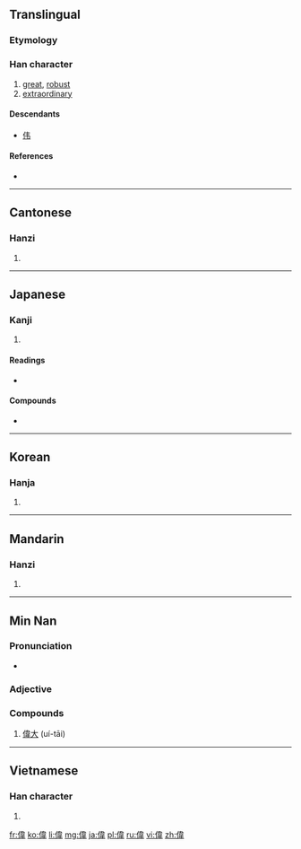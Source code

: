 {{also|伟}}
==Translingual==
{{Hani-forms|[[伟]]|偉}}
===Etymology===
{{Han compound|人|alt1=亻|韋}}<!-- Unclear to me if liushu is psc or ic (people dancing) -->

===Han character===
{{Han char|rn=9|rad=人|as=09|sn=12|four=2425<sub>6</sub>|canj=人木一手 (ODMQ)}}

# [[great]], [[robust]]
# [[extraordinary]]

====Descendants====
* [[伟]]

====References====
* {{Han ref|kx=0110.050|dkj=00837|dj=0234.020|hdz=10198.040|uh=5049|ud=20553|bh=B0B6|bd=45238}}

----

==Cantonese==

===Hanzi===
{{yue-hanzi|jyut=|y=wai5|sim=伟}}

# {{defn|lang=yue|sort=人09}}

----

==Japanese==

===Kanji===
{{ja-kanji|grade=c|rs=人09}}

# {{defn|lang=ja|sort=人09}}

====Readings====
* {{ja-readings|on=[[い]] (i)|kun=[[えらい]] (erai)}}

====Compounds====
* {{term|偉人|tr=いじん, ijin|lang=ja}}

----

==Korean==

===Hanja===
{{ko-hanja|hangeul=위|rv=wi|mr=wi}}

# {{defn|lang=ko|sort=人09}}

----

==Mandarin==

===Hanzi===
{{cmn-hanzi|sim=伟|pin=[[jǔ]] ([[ju3]]), [[wěi]] ([[wei3]])|wg=chü<sup>3</sup>, wei<sup>3</sup>}}

# {{defn|lang=cmn|sort=人09}}

----
==Min Nan==

===Pronunciation===
* {{IPA|[ ui˥˥ ]|lang=nan}}

===Adjective===
{{nan-pron|t|poj=uí|tra=偉|sim=伟}}

===Compounds===
# [[偉大]] (uí-tāi)
----

==Vietnamese==

===Han character===
{{vi-hantu|[[vĩ]], [[vỉ]]|rs=人09}}

# {{defn|lang=vi|sort=人09}}

[[fr:偉]]
[[ko:偉]]
[[li:偉]]
[[mg:偉]]
[[ja:偉]]
[[pl:偉]]
[[ru:偉]]
[[vi:偉]]
[[zh:偉]]